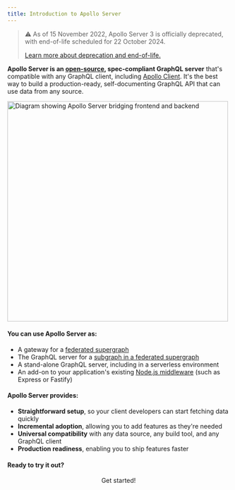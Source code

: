 ```yaml
---
title: Introduction to Apollo Server
---
```


> ⚠️ As of 15 November 2022, Apollo Server 3 is officially deprecated, with end-of-life scheduled for 22 October 2024.
>
>[Learn more about deprecation and end-of-life.](/apollo-server/previous-versions)

**Apollo Server is an [open-source](https://github.com/apollographql/apollo-server), spec-compliant GraphQL server** that's compatible with any GraphQL client, including [Apollo Client](https://www.apollographql.com/docs/react). It's the best way to build a production-ready, self-documenting GraphQL API that can use data from any source.

<img src="./images/frontend_backend_diagram.svg" width="500" alt="Diagram showing Apollo Server bridging frontend and backend" />

#### You can use Apollo Server as:

* A gateway for a [federated supergraph](/graphos/schema-design/federated-schemas/federation)
* The GraphQL server for a [subgraph in a federated supergraph](/graphos/get-started/concepts/graphs#supergraphs)
* A stand-alone GraphQL server, including in a serverless environment
* An add-on to your application's existing [Node.js middleware](/apollo-server/v3/integrations/middleware/) (such as Express or Fastify)

#### Apollo Server provides:

*  **Straightforward setup**, so your client developers can start fetching data quickly
*  **Incremental adoption**, allowing you to add features as they're needed
*  **Universal compatibility** with any data source, any build tool, and any GraphQL client
*  **Production readiness**, enabling you to ship features faster

#### Ready to try it out?

<div align="center">
  <ButtonLink href="./getting-started/" size="lg">
    Get started!
  </ButtonLink>
</div>
